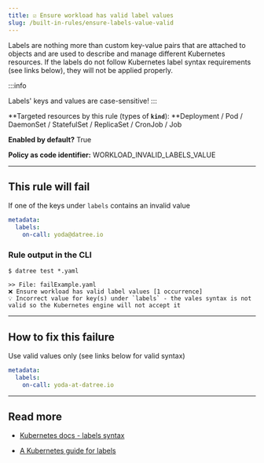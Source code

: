 ```yaml
---
title: ☑️ Ensure workload has valid label values
slug: /built-in-rules/ensure-labels-value-valid
---
```


Labels are nothing more than custom key-value pairs that are attached to objects and are used to describe and manage different Kubernetes resources. If the labels do not follow Kubernetes label syntax requirements (see links below), they will not be applied properly.

:::info

Labels' keys and values are case-sensitive!
:::

**Targeted resources by this rule (types of **`kind`**): **Deployment / Pod / DaemonSet / StatefulSet / ReplicaSet / CronJob / Job

**Enabled by default?** True

**Policy as code identifier:** WORKLOAD_INVALID_LABELS_VALUE

---

## This rule will fail

If one of the keys under `labels` contains an invalid value

```yaml
metadata:
  labels:
    on-call: yoda@datree.io
```

### Rule output in the CLI

```terminal
$ datree test *.yaml

>> File: failExample.yaml
❌ Ensure workload has valid label values [1 occurrence]
💡 Incorrect value for key(s) under `labels` - the vales syntax is not valid so the Kubernetes engine will not accept it
```

---

## How to fix this failure

Use valid values only (see links below for valid syntax)

```yaml
metadata:
  labels:
    on-call: yoda-at-datree.io
```

---

## Read more

- [Kubernetes docs - labels syntax](https://kubernetes.io/docs/concepts/overview/working-with-objects/labels/#syntax-and-character-set)

- [A Kubernetes guide for labels](https://datree-io.webflow.io/resources/a-kubernetes-guide-for-labels-and-selectors#anchor10)
